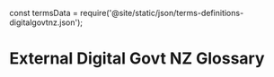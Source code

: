 const termsData = require('@site/static/json/terms-definitions-digitalgovtnz.json');


# External Digital Govt NZ Glossary

<CreateExternalGlossary termsData={termsData} />
